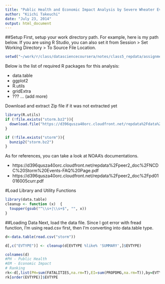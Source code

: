 ```yaml
---
title: "Public Health and Economic Impact Analysis by Severe Wheater Events"
author: "Kiichi Takeuchi"
date: "July 23, 2014"
output: html_document
---
```


##Setup
First, setup your work directory path. For example, here is my path below. If you are using R Studio, you can also set it from Session > Set Working Directory > To Source File Location.

```r
setwd("~/work/r/class/datasciencecoursera/notes/class5_repdata/assignment2")
```

Below is the list of required R packages for this analysis:

* data.table
* ggplot2
* R.utils
* gridExtra
* ??? ... (add more)

Download and extract Zip file if it was not extracted yet
```r

library(R.utils)
if (!file.exists("storm.bz2")){
  download.file("https://d396qusza40orc.cloudfront.net/repdata%2Fdata%2FStormData.csv.bz2","storm.bz2",method="curl")
}

if (!file.exists("storm")){
  bunzip2("storm.bz2")
}
```

As for references, you can take a look at NOAA's documentations.

* https://d396qusza40orc.cloudfront.net/repdata%2Fpeer2_doc%2FNCDC%20Storm%20Events-FAQ%20Page.pdf
* https://d396qusza40orc.cloudfront.net/repdata%2Fpeer2_doc%2Fpd01016005curr.pdf

#Load Library and Utility Functions
```r
library(data.table)
cleanup <- function (x)  {
  toupper(gsub("^\\s+|\\s+$", "", x))
}
```

##Loading Data
Next, load the data file. Since I got error with fread function, I'm using read.csv first, then I'm converting into data.table type.
```r
d<-data.table(read.csv("storm"))
```

```r
d[,c("EVTYPE")] <- cleanup(d[EVTYPE %like% 'SUMMARY',]$EVTYPE)
```

```r
colnames(d)
#PH - Public Health
#EM - Economic Impact
# Ranking
rk<-d[,list(PH=sum(FATALITIES,na.rm=T),EI=sum(PROPDMG,na.rm=T)),by=EVTYPE]
rk[order(EVTYPE)]$EVTYPE
```


















